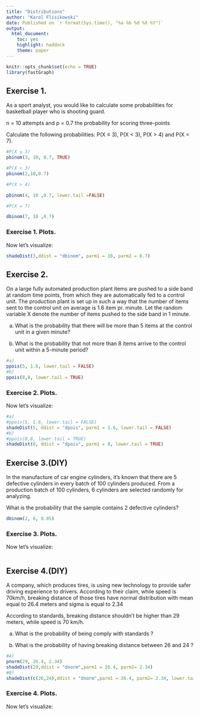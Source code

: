 ---
title: "Distributions"
author: "Karol Flisikowski"
date: Published on `r format(Sys.time(), "%a %b %d %X %Y")`
output: 
  html_document: 
    toc: yes
    highlight: haddock
    theme: paper
---

```{r setup, include=FALSE}
knitr::opts_chunk$set(echo = TRUE)
library(fastGraph)
```

## Exercise 1.

As a sport analyst, you would like to calculate some probabilities for basketball player who is shooting guard.

n = 10 attempts and
p = 0.7 the probability for scoring three-points 

Calculate the following probabilities: P(X ≤ 3), P(X < 3), P(X > 4) and P(X = 7).

```{r ex1, echo=TRUE}

#P(X ≤ 3)
pbinom(3, 10, 0.7, TRUE)

#P(X < 3)
pbinom(2,10,0.7)

#P(X > 4)

pbinom(4, 10 ,0.7, lower.tail =FALSE)

#P(X = 7)

dbinom(7, 10 ,0.7)
```

### Exercise 1. Plots.

Now let's visualize:

```{r ex1_plot, echo=TRUE, fig.keep='all'}

shadeDist(3,ddist = "dbinom", parm1 = 10, parm2 = 0.7)
```


## Exercise 2.

On a large fully automated production plant items are pushed to a side band at random time points, from which they are automatically fed to a control unit. The production plant is set up in such a way that the number of items sent to the control unit on average is 1.6 item pr. minute. Let the random variable X denote the number of items pushed to the side band in 1 minute.

a) What is the probability that there will be more than 5 items at the control unit in a given minute?

b) What is the probability that not more than 8 items arrive to the control unit within a 5-minute period?


```{r ex2, echo=FALSE}

#a)
ppois(5, 1.6, lower.tail = FALSE)
#b)
ppois(8,8, lower.tail = TRUE)
```

### Exercise 2. Plots.

Now let's visualize:

```{r ex2_plot, echo=TRUE, fig.keep='all'}
#a)
#ppois(5, 1.6, lower.tail = FALSE)
shadeDist(5, ddist = "dpois", parm1 = 1.6, lower.tail = FALSE)
#b)
#ppois(8,8, lower.tail = TRUE)
shadeDist(8, ddist = "dpois", parm1 = 8, lower.tail = TRUE)
```


## Exercise 3.(DIY)

In the manufacture of car engine cylinders, it's known that there are 5 defective cylinders in every batch of 100 cylinders produced. From a production batch of 100 cylinders, 6 cylinders are selected randomly for analyzing.

What is the probability that the sample contains 2 defective cylinders?

```{r ex3, echo=TRUE}
dbinom(2, 6, 0.05)

```

### Exercise 3. Plots.

Now let's visualize:

```{r ex3_plot, echo=TRUE, fig.keep='all'}

```

## Exercise 4.(DIY)

A company, which produces tires, is using new technology to provide safer driving experience to drivers. According to their claim, while speed is 70km/h, breaking distance of those tires have normal distribution with mean equal to 26.4 meters and sigma is equal to 2.34

According to standards, breaking distance shouldn't be higher than 29 meters, while speed is 70 km/h. 

a) What is the probability of being comply with standards ?

b) What is the probability of having breaking distance between 26 and 24 ?

```{r ex4, echo=TRUE}
#A)
pnorm(29, 26.4, 2.34)
shadeDist(29,ddist = "dnorm",parm1 = 26.4, parm2= 2.34)
#B)
shadeDist(c(26,24),ddist = "dnorm",parm1 = 26.4, parm2= 2.34, lower.tail = FALSE)
```

### Exercise 4. Plots.

Now let's visualize:

```{r ex4_plot, echo=TRUE, fig.keep='all'}

```
